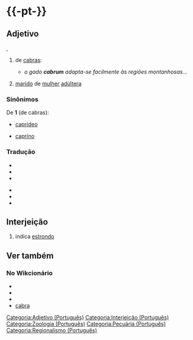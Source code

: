 ={{-pt-}}=
==Adjetivo==
{{flex.pt|s=cabrum|p=cabruns}}
{{oxítona|ca|brum}}, {{mf}}
# {{escopo|Pecuária}} de [[cabra]]s:
#* ''o gado '''cabrum''' adapta-se facilmente às regiões montanhosas...''
# {{escopo|Regionalismo, Brasil}} [[marido]] de [[mulher]] [[adúltero|adúltera]]

===Sinônimos===
De '''1''' (de cabras):
{{verTambém.Ini}}
* [[caprídeo]]
{{verTambém.NovaColuna}}
* [[caprino]]
{{verTambém.Fim}}

===Tradução===
{{tradini|De 1 (de cabra)}}
* {{trad|es|caprino}}
* {{trad|eo|kapra}}
* {{trad|fr|chevrier}}
{{tradmeio}}
* {{trad|en|goatish|goatlike}}
* {{trad|it|caprino}}
* {{trad|pl|kozi}}
{{tradfim}}

==Interjeição==
{{oxítona|ca|brum}}
# indica [[estrondo]]

=={{etimologia|pt}}==
{{llietimo|la|caprunu|pt||cabra}}

==Ver também==
===No Wikcionário===
{{verTambém.Ini}}
* {{verTambém.Ligações|cabr-}}
* {{verTambém.Ligações|capr(i)-}}
* {{verTambém.Ligações|-capr(i)-}}
* [[cabra]]
{{verTambém.Fim}}

[[Categoria:Adjetivo (Português)]]
[[Categoria:Interjeição (Português)]]
[[Categoria:Zoologia (Português)]]
[[Categoria:Pecuária (Português)]]
[[Categoria:Regionalismo (Português)]]
